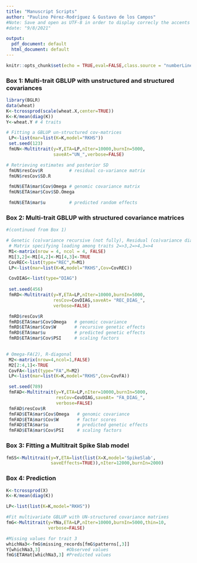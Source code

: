```yaml
---
title: "Manuscript Scripts"
author: "Paulino Pérez-Rodríguez & Gustavo de los Campos"
#Note: Save and open as UTF-8 in order to display correcly the accents
#date: "9/8/2021"

output:
  pdf_document: default
  html_document: default
---
```


```r
knitr::opts_chunk$set(echo = TRUE,eval=FALSE,class.source = "numberLines lineAnchors")
```

### Box 1: Multi-trait GBLUP with unstructured and structured covariances

```r
library(BGLR)
data(wheat)
K<-tcrossprod(scale(wheat.X,center=TRUE)) 
K<-K/mean(diag(K))
Y<-wheat.Y # 4 traits

# Fitting a GBLUP un-structured cov-matrices 
 LP<-list(mar=list(K=K,model="RKHS"))
 set.seed(123)
 fmUN<-Multitrait(y=Y,ETA=LP,nIter=10000,burnIn=5000,
                  saveAt="UN_",verbose=FALSE)

# Retrieving estimates and posterior SD
 fmUN$resCov$R          # residual co-variance matrix
 fmUN$resCov$SD.R

 fmUN$ETA$mar$Cov$Omega # genomic covariance matrix
 fmUN$ETA$mar$Cov$SD.Omega

 fmUN$ETA$mar$u         # predicted random effects

```


### Box 2: Multi-trait GBLUP with structured covariance matrices


```r
#(continued from Box 1)

# Genetic (co)variance recursive (not fully), Residual (co)variance diagonal
 # Matrix specifying loading among traits 2=>3,2=>4,3=>4
 M1<-matrix(nrow = 4, ncol = 4, FALSE)
 M1[3,2]<-M1[4,2]<-M1[4,3]<-TRUE
 CovREC<-list(type="REC",M=M1)
 LP<-list(mar=list(K=K,model="RKHS",Cov=CovREC))

 CovDIAG<-list(type="DIAG")
 
 set.seed(456)
 fmRD<-Multitrait(y=Y,ETA=LP,nIter=10000,burnIn=5000,
                  resCov=CovDIAG,saveAt= "REC_DIAG_",
                  verbose=FALSE)

 fmRD$resCov$R
 fmRD$ETA$mar$Cov$Omega   # genomic covariance
 fmRD$ETA$mar$Cov$W       # recursive genetic effects 
 fmRD$ETA$mar$u           # predicted genetic effects
 fmRD$ETA$mar$Cov$PSI     # scaling factors

 
# Omega-FA(2), R-diagonal 
 M2<-matrix(nrow=4,ncol=1,FALSE)
 M2[2:4,1]<-TRUE
 CovFA<-list(type="FA",M=M2)
 LP<-list(mar=list(K=K,model="RKHS",Cov=CovFA))

 set.seed(789)
 fmFAD<-Multitrait(y=Y,ETA=LP,nIter=10000,burnIn=5000,
                   resCov=CovDIAG,saveAt= "FA_DIAG_",
                   verbose=FALSE)
 fmFAD$resCov$R
 fmFAD$ETA$mar$Cov$Omega   # genomic covariance
 fmFAD$ETA$mar$Cov$W       # factor scores 
 fmFAD$ETA$mar$u           # predicted genetic effects
 fmFAD$ETA$mar$Cov$PSI     # scaling factors

```


###  Box 3: Fitting a Multitrait Spike Slab model

```r
fmSS<-Multitrait(y=Y,ETA=list(list(X=X,model='SpikeSlab',
                 saveEffects=TRUE)),nIter=12000,burnIn=2000)
```


### Box 4: Prediction

```r

K<-tcrossprod(X)
K<-K/mean(diag(K))

LP<-list(list(K=K,model="RKHS"))

#Fit multivariate GBLUP with UN-structured covariance matrixes
fmG<-Multitrait(y=YNa,ETA=LP,nIter=10000,burnIn=5000,thin=10,
                verbose=FALSE)

#Missing values for trait 3
whichNa3<-fmG$missing_records[fmG$patterns[,3]]
Y[whichNa3,3]          #Observed values
fmG$ETAHat[whichNa3,3] #Predicted values

```
